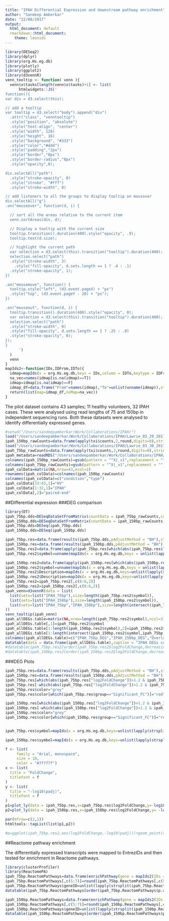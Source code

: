 ```yaml
---
title: "IPAH Differential Expression and downstream pathway enrichment"
author: "Sandeep Amberkar"
date: "22/08/2017"
output:
  html_document: default
  rmarkdown::html_document:
    theme: leonids
---
```


```r
library(DESeq2)
library(dplyr)
library(org.Hs.eg.db)
library(plotly)
library(ggplot2)
library(d3vennR)
venn_tooltip <- function( venn ){
  venn$x$tasks[length(venn$x$tasks)+1] <- list(
      htmlwidgets::JS('
function(){
var div = d3.select(this);

// add a tooltip
var tooltip = d3.select("body").append("div")
  .attr("class", "venntooltip")
  .style("position", "absolute")
  .style("text-align", "center")
  .style("width", 128)
  .style("height", 16)
  .style("background", "#333")
  .style("color","#ddd")
  .style("padding","2px")
  .style("border","0px")
  .style("border-radius","8px")
  .style("opacity",0);

div.selectAll("path")
  .style("stroke-opacity", 0)
  .style("stroke", "#fff")
  .style("stroke-width", 0)

// add listeners to all the groups to display tooltip on mousover
div.selectAll("g")
.on("mouseover", function(d, i) {

  // sort all the areas relative to the current item
  venn.sortAreas(div, d);

  // Display a tooltip with the current size
  tooltip.transition().duration(400).style("opacity", .9);
  tooltip.text(d.size);

  // highlight the current path
  var selection = d3.select(this).transition("tooltip").duration(400);
  selection.select("path")
  .style("stroke-width", 3)
    .style("fill-opacity", d.sets.length == 1 ? .4 : .1)
  .style("stroke-opacity", 1);
})

.on("mousemove", function() {
  tooltip.style("left", (d3.event.pageX) + "px")
  .style("top", (d3.event.pageY - 28) + "px");
})

.on("mouseout", function(d, i) {
  tooltip.transition().duration(400).style("opacity", 0);
  var selection = d3.select(this).transition("tooltip").duration(400);
  selection.select("path")
  .style("stroke-width", 0)
  .style("fill-opacity", d.sets.length == 1 ? .25 : .0)
  .style("stroke-opacity", 0);
});
}
      ')
  )
  venn
}
mapIds2<-function(IDs,IDFrom,IDTo){
  idmap=mapIds(x = org.Hs.eg.db,keys = IDs,column = IDTo,keytype = IDFrom,multiVals = "first")
  na_vec=names(idmap[is.na(idmap)==T])
  idmap=idmap[is.na(idmap)==F]
  idmap_df=data.frame("From"=names(idmap),"To"=unlist(unname(idmap)),stringsAsFactors = F)
  return(list(map=idmap_df,noMap=na_vec))
}
```

The pilot dataset contains 43 samples; 11 healthy volunteers, 32 IPAH cases. These were analysed using read lengths of 75 and 150bp in independent sequencing runs.
Both these datasets were analysed to identify differentially expressed genes. 
```r
#setwd("/Users/sandeepamberkar/Work/Collaborations/IPAH/")
load("/Users/sandeepamberkar/Work/Collaborations/IPAH/Lawrie_03_29_2017_salmon_150bp.RData")
ipah_150bp_rawCounts=data.frame(apply(txi$counts,2,round,digits=0),stringsAsFactors = F)
load("/Users/sandeepamberkar/Work/Collaborations/IPAH/Lawrie_03_30_2017_salmon_75bp.RData")
ipah_75bp_rawCounts=data.frame(apply(txi$counts,2,round,digits=0),stringsAsFactors = F)
ipah_metadata=readRDS("/Users/sandeepamberkar/Work/Collaborations/IPAH/lawrie_sample_group.RDS")
colnames(ipah_150bp_rawCounts)=gsub(pattern = "^X|_v1",replacement = "",x = colnames(ipah_150bp_rawCounts))
colnames(ipah_75bp_rawCounts)=gsub(pattern = "^X|_v1",replacement = "",x = colnames(ipah_75bp_rawCounts))
ipah_colData=matrix(NA,nrow=43,ncol=2)
rownames(ipah_colData)=colnames(ipah_150bp_rawCounts)
colnames(ipah_colData)=c("condition","type")
ipah_colData[33:43,1]="HV"
ipah_colData[1:32,1]="IPAH"
ipah_colData[,2]="paired-end"
```
##Differential expression
###DEG comparison

```r
library(DT)
ipah_75bp.dds=DESeqDataSetFromMatrix(countData = ipah_75bp_rawCounts,colData = ipah_colData,design = ~condition)
ipah_150bp.dds=DESeqDataSetFromMatrix(countData = ipah_150bp_rawCounts,colData = ipah_colData,design = ~condition)
ipah_75bp.dds=DESeq(ipah_75bp.dds)
ipah_150bp.dds=DESeq(ipah_150bp.dds)

ipah_75bp.res=data.frame(results(ipah_75bp.dds,pAdjustMethod = "BH"),stringsAsFactors = F)
ipah_150bp.res=data.frame(results(ipah_150bp.dds,pAdjustMethod = "BH"),stringsAsFactors = F)
ipah_75bp.res2=data.frame(apply(ipah_75bp.res[which(abs(ipah_75bp.res$log2FoldChange)>1.2&ipah_75bp.res$padj<0.05),-6],2,round,digits=2),padj=ipah_75bp.res$padj[which(abs(ipah_75bp.res$log2FoldChange)>1.2&ipah_75bp.res$padj<0.05)],stringsAsFactors = F)
ipah_75bp.res2$symbol=unname(mapIds(x = org.Hs.eg.db,keys = unlist(lapply(strsplit(x = rownames(ipah_75bp.res2),split = "\\."),`[[`,1)),column = "SYMBOL",keytype = "ENSEMBL"))

ipah_150bp.res2=data.frame(apply(ipah_150bp.res[which(abs(ipah_150bp.res$log2FoldChange)>1.2&ipah_150bp.res$padj<0.05),-6],2,round,digits=2),padj=ipah_150bp.res$padj[which(abs(ipah_150bp.res$log2FoldChange)>1.2&ipah_150bp.res$padj<0.05)],stringsAsFactors = F)
ipah_150bp.res2$symbol=unname(mapIds(x = org.Hs.eg.db,keys = unlist(lapply(strsplit(x = rownames(ipah_150bp.res2),split = "\\."),`[[`,1)),column = "SYMBOL",keytype = "ENSEMBL"))
ipah_75bp.res2$Description=mapIds(x = org.Hs.eg.db,keys=unlist(lapply(strsplit(x = rownames(ipah_75bp.res2),split = "\\."),`[[`,1)),keytype = "ENSEMBL",column = "GENENAME")
ipah_150bp.res2$Description=mapIds(x = org.Hs.eg.db,keys=unlist(lapply(strsplit(x = rownames(ipah_150bp.res2),split = "\\."),`[[`,1)),keytype = "ENSEMBL",column = "GENENAME")
ipah_75bp.res2=ipah_75bp.res2[,c(8:6,2)]
ipah_150bp.res2=ipah_150bp.res2[,c(8:6,2)]
ipah_venn=d3vennR(data = list(
  list(sets=list("IPAH_75bp"),size=length(ipah_75bp.res2$symbol)),
  list(sets=list("IPAH_150bp"),size=length(ipah_150bp.res2$symbol)),
  list(sets=list("IPAH_75bp","IPAH_150bp"),size=length(intersect(ipah_75bp.res2$symbol,ipah_150bp.res2$symbol)))
))
venn_tooltip(ipah_venn)
ipah_allDEGs.table=matrix(NA,nrow=length(ipah_75bp.res2$symbol),ncol=3)
ipah_allDEGs.table[,1]=ipah_75bp.res2$symbol
ipah_allDEGs.table[1:length(ipah_150bp.res2$symbol),2]=ipah_150bp.res2$symbol
ipah_allDEGs.table[1:length(intersect(ipah_150bp.res2$symbol,ipah_75bp.res2$symbol)),3]=intersect(ipah_150bp.res2$symbol,ipah_75bp.res2$symbol)
colnames(ipah_allDEGs.table)=c("IPAH_75bp_DEG","IPAH_150bp_DEG","Overlapping.DEGs")
datatable(data = data.frame(ipah_allDEGs.table),caption = "IPAH DEGs comparison")
#datatable(ipah_75bp.res2[order(ipah_75bp.res2$log2FoldChange,decreasing = T),],caption = "75 bp DEGs, sorted by logFC")
#datatable(ipah_150bp.res2[order(ipah_150bp.res2$log2FoldChange,decreasing = T),],caption = "150 bp DEGs, sorted by logFC")
```

###DEG Plots
```r
ipah_75bp.res=data.frame(results(ipah_75bp.dds,pAdjustMethod = "BH"),stringsAsFactors = F)
ipah_150bp.res=data.frame(results(ipah_150bp.dds,pAdjustMethod = "BH"),stringsAsFactors = F)
ipah_75bp.res[which(abs(ipah_75bp.res["log2FoldChange"])>1.2 & ipah_75bp.res["padj"]<=0.05),"group"]="Significant_FC"
ipah_75bp.res[-which(abs(ipah_75bp.res["log2FoldChange"])>1.2 & ipah_75bp.res["padj"]<=0.05),"group"]="NotSignificant"
ipah_75bp.res$color="grey"
ipah_75bp.res$color[which(ipah_75bp.res$group=="Significant_FC")]="red"

ipah_150bp.res[which(abs(ipah_150bp.res["log2FoldChange"])>1.2 & ipah_150bp.res["padj"]<=0.05),"group"]="Significant_FC"
ipah_150bp.res[-which(abs(ipah_150bp.res["log2FoldChange"])>1.2 & ipah_150bp.res["padj"]<=0.05),"group"]="NotSignificant"
ipah_150bp.res$color="grey"
ipah_150bp.res$color[which(ipah_150bp.res$group=="Significant_FC")]="red"


ipah_75bp.res$symbol=mapIds(x = org.Hs.eg.db,keys=unlist(lapply(strsplit(x = rownames(ipah_75bp.res),split = "\\."),`[[`,1)),keytype = "ENSEMBL",column = "SYMBOL")

ipah_150bp.res$symbol=mapIds(x = org.Hs.eg.db,keys=unlist(lapply(strsplit(x = rownames(ipah_150bp.res),split = "\\."),`[[`,1)),keytype = "ENSEMBL",column = "SYMBOL")

f <- list(
     family = "Arial, monospace",
     size = 18,
     color = "#7f7f7f")
x <- list(
  title = "FoldChange",
  titlefont = f
)
y <- list(
  title = "-log10(padj)",
  titlefont = f
)
p1=plot_ly(data = ipah_75bp.res,x=ipah_75bp.res$log2FoldChange,y=-log10(ipah_75bp.res$padj),text=paste("Gene:",ipah_75bp.res$symbol,"log2FC:",round(-log10(ipah_75bp.res$padj),digits = 2),sep=" "),mode="markers",color=ipah_75bp.res$group,colors=c("grey","red"))%>%layout(title ="Volcano Plot") %>%layout(xaxis=x,yaxis=y,title="IPAH 75bp DEG\n p<0.05")
p2=plot_ly(data = ipah_150bp.res,x=ipah_150bp.res$log2FoldChange,y= -log10(ipah_150bp.res$padj),text=paste("Gene:",ipah_150bp.res$symbol,"log2FC:",round(-log10(ipah_150bp.res$padj),digits = 2),sep=" "),mode="markers",color=ipah_150bp.res$group,colors=c("grey","red"))%>%layout(title ="Volcano Plot") %>%layout(xaxis=x,yaxis=y,title="IPAH 150bp DEG\n p<0.05")

par(mfrow=c(2,1))
htmltools::tagList(list(p1,p2))

#p=ggplot(ipah_75bp.res2,aes(log2FoldChange,-log10(padj)))+geom_point(aes(col=sig))+scale_color_manual(values=c("black","red"))


```

##Reactome pathway enrichment

The differentially expressed transcripts were mapped to EntrezIDs and then tested for enrichment in Reactome pathways. 

```r
library(clusterProfiler)
library(ReactomePA)
ipah_75bp.ReactomPathways=data.frame(enrichPathway(gene = mapIds2(IDs = unlist(lapply(strsplit(rownames(ipah_75bp.res2),split = "\\."),`[[`,1)),IDFrom = "ENSEMBL",IDTo = "ENTREZID")[[1]][,2],organism = "human",pvalueCutoff = 0.05,pAdjustMethod = "BH"))
ipah_75bp.ReactomPathways[,c(5:7)]=round(ipah_75bp.ReactomPathways[,c(5:7)],digits = 4)
ipah_75bp.ReactomPathways$geneID=unlist(lapply(strsplit(ipah_75bp.ReactomPathways$geneID,split = "/"),function(x)paste(mapIds2(IDs = x,IDTo = "SYMBOL",IDFrom = "ENTREZID")[[1]][,2],collapse = ",")))
datatable(ipah_75bp.ReactomPathways[order(ipah_75bp.ReactomPathways$p.adjust,decreasing = F),c(2,5:6,8)],caption = "IPAH 75bp DEGs enriched Reactome pathways")

ipah_150bp.ReactomPathways=data.frame(enrichPathway(gene = mapIds2(IDs = unlist(lapply(strsplit(rownames(ipah_150bp.res2),split = "\\."),`[[`,1)),IDFrom = "ENSEMBL",IDTo = "ENTREZID")[[1]][,2],organism = "human",pvalueCutoff = 0.05,pAdjustMethod = "BH"))
ipah_150bp.ReactomPathways[,c(5:7)]=round(ipah_150bp.ReactomPathways[,c(5:7)],digits = 4)
ipah_150bp.ReactomPathways$geneID=unlist(lapply(strsplit(ipah_150bp.ReactomPathways$geneID,split = "/"),function(x)paste(mapIds2(IDs = x,IDTo = "SYMBOL",IDFrom = "ENTREZID")[[1]][,2],collapse = ",")))
datatable(ipah_150bp.ReactomPathways[order(ipah_150bp.ReactomPathways$p.adjust,decreasing = F),c(2,5:6,8)],caption = "IPAH 150bp DEGs enriched Reactome pathways")
```

